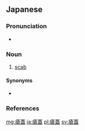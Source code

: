 ==Japanese==
{{ja-kanjitab|かさ|ふた|k2=ぶた|yomi=k}}
{{slim-wikipedia|かさぶた|lang=ja}}

===Pronunciation===
* {{ja-pron|かさぶた|acc=0|acc_ref=DJR}}

===Noun===
{{ja-noun|かさぶた}}

# [[scab]]

====Synonyms====
* {{qualifier|medical term}} {{ja-r|痂皮|かひ}}

===References===
<references />

[[mg:瘡蓋]]
[[ja:瘡蓋]]
[[pl:瘡蓋]]
[[sv:瘡蓋]]